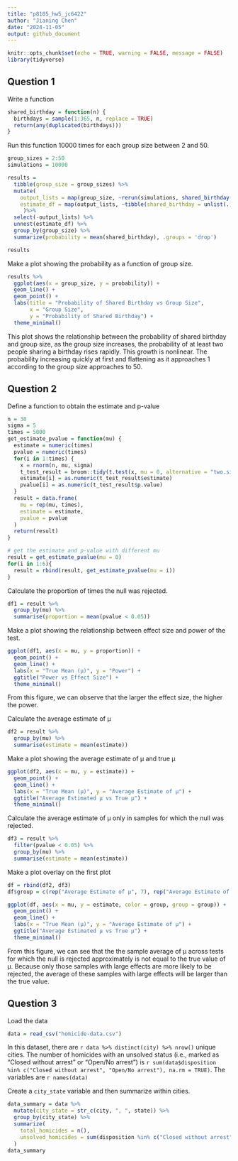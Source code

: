 ```yaml
---
title: "p8105_hw5_jc6422"
author: "Jianing Chen"
date: "2024-11-05"
output: github_document
---
```


```r
knitr::opts_chunk$set(echo = TRUE, warning = FALSE, message = FALSE)
library(tidyverse)
```

## Question 1

Write a function

```r
shared_birthday = function(n) {
  birthdays = sample(1:365, n, replace = TRUE)
  return(any(duplicated(birthdays)))
}
```

Run this function 10000 times for each group size between 2 and 50.

```r
group_sizes = 2:50
simulations = 10000

results = 
  tibble(group_size = group_sizes) %>%
  mutate(
    output_lists = map(group_size, ~rerun(simulations, shared_birthday(.x))),
    estimate_df = map(output_lists, ~tibble(shared_birthday = unlist(.)))
     )%>%
  select(-output_lists) %>%
  unnest(estimate_df) %>%
  group_by(group_size) %>%
  summarize(probability = mean(shared_birthday), .groups = 'drop')

results
```

Make a plot showing the probability as a function of group size.

```r
results %>%
  ggplot(aes(x = group_size, y = probability)) +
  geom_line() +
  geom_point() +
  labs(title = "Probability of Shared Birthday vs Group Size",
       x = "Group Size",
       y = "Probability of Shared Birthday") +
  theme_minimal()
```

This plot shows the relationship between the probability of shared birthday and group size, as the group size increases, the probability of at least two people sharing a birthday rises rapidly. This growth is nonlinear. The probability increasing quickly at first and flattening as it approaches 1 according to the group size approaches to 50.

## Question 2

Define a function to obtain the estimate and p-value

```r
n = 30         
sigma = 5  
times = 5000 
get_estimate_pvalue = function(mu) {
  estimate = numeric(times)
  pvalue = numeric(times)
  for(i in 1:times) {
    x = rnorm(n, mu, sigma)
    t_test_result = broom::tidy(t.test(x, mu = 0, alternative = "two.sided"))
    estimate[i] = as.numeric(t_test_result$estimate)
    pvalue[i] = as.numeric(t_test_result$p.value)
  }
  result = data.frame(
    mu = rep(mu, times),
    estimate = estimate,
    pvalue = pvalue
  )
  return(result)
}

# get the estimate and p-value with different mu
result = get_estimate_pvalue(mu = 0)
for(i in 1:6){
  result = rbind(result, get_estimate_pvalue(mu = i))
}


```

Calculate the proportion of times the null was rejected. 

```r
df1 = result %>%
  group_by(mu) %>%
  summarise(proportion = mean(pvalue < 0.05))
```

Make a plot showing the relationship between effect size and power of the test.

```r
ggplot(df1, aes(x = mu, y = proportion)) +
  geom_point() +
  geom_line() +
  labs(x = "True Mean (μ)", y = "Power") +
  ggtitle("Power vs Effect Size") +
  theme_minimal()
```

From this figure, we can observe that the larger the effect size, the higher the power.

Calculate the average estimate of μ

```r
df2 = result %>%
  group_by(mu) %>%
  summarise(estimate = mean(estimate))
```

Make a plot showing the average estimate of μ and true μ

```r
ggplot(df2, aes(x = mu, y = estimate)) +
  geom_point() +
  geom_line() +
  labs(x = "True Mean (μ)", y = "Average Estimate of μ") +
  ggtitle("Average Estimated μ vs True μ") +
  theme_minimal()
```
Calculate the average estimate of μ only in samples for which the null was rejected.

```r
df3 = result %>%
  filter(pvalue < 0.05) %>%
  group_by(mu) %>%
  summarise(estimate = mean(estimate))
```

Make a plot overlay on the first plot

```r
df = rbind(df2, df3)
df$group = c(rep("Average Estimate of μ", 7), rep("Average Estimate of μ (μ reject H0)", 7))

ggplot(df, aes(x = mu, y = estimate, color = group, group = group)) +
  geom_point() +
  geom_line() +
  labs(x = "True Mean (μ)", y = "Average Estimate of μ") +
  ggtitle("Average Estimated μ vs True μ") +
  theme_minimal()
```

From this figure, we can see that the the sample average of μ across tests for which the null is rejected approximately is not equal to the true value of μ. Because only those samples with large effects are more likely to be rejected, the average of these samples with large effects will be larger than the true value.

## Question 3

Load the data

```r
data = read_csv("homicide-data.csv")
```

In this dataset, there are `r data %>% distinct(city) %>% nrow()` unique cities. The number of homicides with an unsolved status (i.e., marked as “Closed without arrest” or “Open/No arrest”) is `r sum(data$disposition %in% c("Closed without arrest", "Open/No arrest"), na.rm = TRUE)`. The variables are `r names(data)`


Create a `city_state` variable and then summarize within cities.

```r
data_summary = data %>%
  mutate(city_state = str_c(city, ", ", state)) %>%
  group_by(city_state) %>%
  summarize(
    total_homicides = n(),
    unsolved_homicides = sum(disposition %in% c("Closed without arrest", "Open/No arrest"))
  )
data_summary
```

